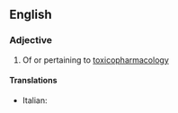 ==English==

===Adjective===
{{en-adj|-}}

# Of or pertaining to [[toxicopharmacology]]

====Translations====
{{trans-top|pertaining to toxicopharmacology}}
* Italian: {{t|it|tossicofarmacologico}}
{{trans-mid}}
{{trans-bottom}}